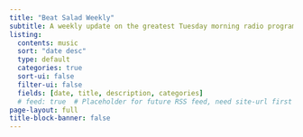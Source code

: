 ```yaml
---
title: "Beat Salad Weekly"
subtitle: A weekly update on the greatest Tuesday morning radio program in Calgary, AB.
listing:
  contents: music
  sort: "date desc"
  type: default
  categories: true
  sort-ui: false
  filter-ui: false
  fields: [date, title, description, categories]
  # feed: true  # Placeholder for future RSS feed, need site-url first
page-layout: full
title-block-banner: false
---
```

